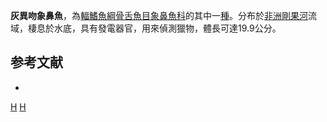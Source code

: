 {{Speciesbox 
| genus = Marcusenius
| species = fuscus
| status = LC
| status_system = IUCN3.1
| authority = [[Pellegrin|Pellegrin]], 1901
| synonyms = *''Gnathonemus fuscus''<br /><small>Pellegrin, 1901</small>
}}

'''灰異吻象鼻魚'''，為[[輻鰭魚綱|輻鰭魚綱]][[骨舌魚目|骨舌魚目]][[象鼻魚科|象鼻魚科]]的其中一[[種|種]]。分布於[[非洲|非洲]][[剛果河|剛果河]]流域，棲息於水底，具有發電器官，用來偵測獵物，體長可達19.9公分。

==参考文献==
*{{FishBase_species|genus=Marcusenius|species=fuscus|year=2011|month=12}}
{{Taxonbar}}

[[Category:1901年描述的鱼类|H]]
[[Category:異吻象鼻魚屬|H]]